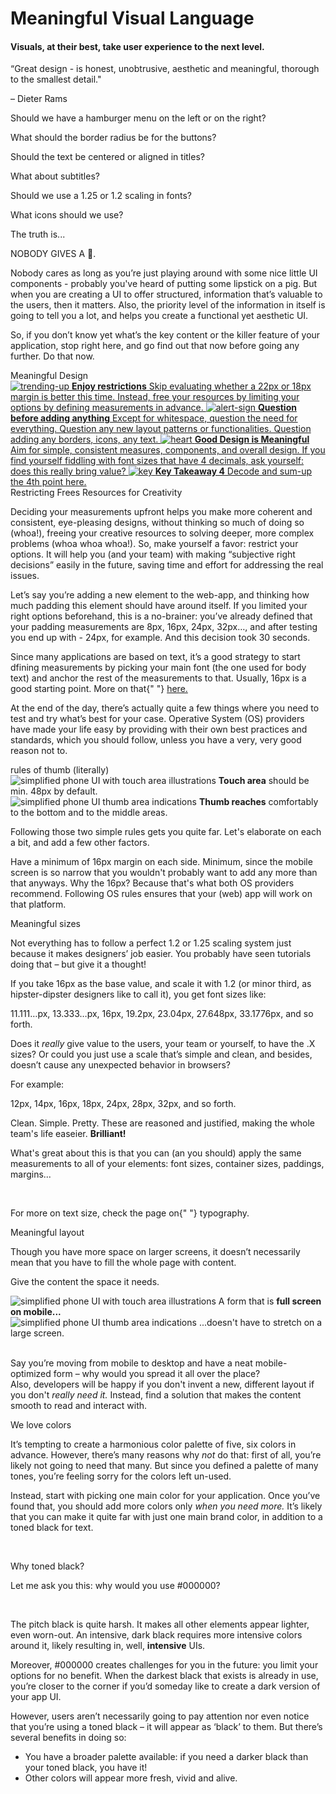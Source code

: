 




<Meta title="Visual Language/Meaningful Visual Language" />

<style>{`
  .subheading {
    --mediumdark: '#999999';
    font-weight: 900;
    font-size: 13px;
    color: #999;
    letter-spacing: 2px;
    line-height: 24px;
    text-transform: uppercase;
    margin-bottom: 12px;
    margin-top: 40px;
  }

  .link-list {
    display: grid;
    grid-template-columns: 1fr;
    grid-template-rows: 1fr 1fr;
    row-gap: 10px;
  }

  @media (min-width: 620px) {
    .link-list {
      row-gap: 20px;
      column-gap: 20px;
      grid-template-columns: 1fr 1fr;
    }
  }

  @media all and (-ms-high-contrast:none) {
  .link-list {
      display: -ms-grid;
      -ms-grid-columns: 1fr 1fr;
      -ms-grid-rows: 1fr 1fr;
    }
  }

  .link-item {
    display: block;
    padding: 20px 30px 20px 15px;
    border: 1px solid #00000010;
    border-radius: 5px;
    transition: background 150ms ease-out, border 150ms ease-out, transform 150ms ease-out;
    color: #333333;
    display: flex;
    align-items: flex-start;
    background-color: #eaedf5;
  }

  .link-item:hover {
    border-color: #1EA7FD50;
    transform: translate3d(0, -3px, 0);
    box-shadow: rgba(0, 0, 0, 0.08) 0 3px 10px 0;
  }

  .link-item:active {
    border-color: #1EA7FD;
    transform: translate3d(0, 0, 0);
  }

  .link-item strong {
    font-weight: 700;
    display: block;
    margin-bottom: 2px;
  }
  
  .link-item img {
    height: 40px;
    width: 40px;
    margin-right: 15px;
    flex: none;
  }

  .link-item span {
    font-size: 14px;
    line-height: 20px;
  }

  .tip {
    display: inline-block;
    border-radius: 1em;
    font-size: 11px;
    line-height: 12px;
    font-weight: 700;
    background: #E7FDD8;
    color: #66BF3C;
    padding: 4px 12px;
    margin-right: 10px;
    vertical-align: top;
  }

  .tip-wrapper {
    font-size: 13px;
    line-height: 20px;
    margin-top: 40px;
    margin-bottom: 40px;
  }

  .tip-wrapper code {
    font-size: 12px;
    display: inline-block;
  }

  
`}</style>

# Meaningful Visual Language

#### Visuals, at their best, take user experience to the next level.

<div style={{ maxWidth: "600px", margin: "25px 0px 25px 50px" }}>
  “Great design - is honest, unobtrusive, aesthetic and meaningful, thorough to
  the smallest detail."
  <p>– Dieter Rams</p>
</div>

<div style={{ margin: "50px 0px" }}>
  <p>Should we have a hamburger menu on the left or on the right?</p>
  <p>What should the border radius be for the buttons?</p>
  <p>Should the text be centered or aligned in titles?</p>
  <p>What about subtitles?</p>
  <p>Should we use a 1.25 or 1.2 scaling in fonts?</p>
  <p>What icons should we use?</p>
</div>

<p>The truth is...</p>
<div style={{ fontSize: "24px", margin: "15 0 50px 0px", fontWeight: "800" }}>
  NOBODY GIVES A 🌸.
</div>

<p>
  Nobody cares as long as you’re just playing around with some nice little UI
  components - probably you've heard of putting some lipstick on a pig. But when
  you are creating a UI to offer structured, information that’s valuable to the
  users, then it matters. Also, the priority level of the information in itself
  is going to tell you a lot, and helps you create a functional yet aesthetic
  UI.
</p>

<p>
  So, if you don’t know yet what’s the key content or the killer feature of your
  application, stop right here, and go find out that now before going any
  further. Do that now.
</p>

<div className="subheading">Meaningful Design</div>

<div className="link-list">
  <a
    className="link-item"
    href="https://storybook.js.org/docs/react/addons/addon-types"
    target="_blank"
  >
    <img src={TrendingUp} alt="trending-up" />
    <span>
      <strong>Enjoy restrictions</strong>
      Skip evaluating whether a 22px or 18px margin is better this time. Instead,
      free your resources by limiting your options by defining measurements in advance.
    </span>
  </a>
  <a
    className="link-item"
    href="https://storybook.js.org/docs/react/configure/webpack"
    target="_blank"
  >
    <img src={Alert} alt="alert-sign" />
    <span>
      <strong>Question before adding anything</strong>
      Except for whitespace, question the need for everything. Question any new layout
      patterns or functionalities. Question adding any borders, icons, any text.
    </span>
  </a>
  <a
    className="link-item"
    href="https://storybook.js.org/docs/react/configure/styling-and-css"
    target="_blank"
  >
    <img src={Heart} alt="heart" />
    <span>
      <strong>Good Design is Meaningful </strong>
      Aim for simple, consistent measures, components, and overall design. If you
      find yourself fiddling with font sizes that have 4 decimals, ask yourself:
      does this really bring value?
    </span>
  </a>
  <a
    className="link-item"
    href="https://storybook.js.org/docs/react/get-started/setup#configure-storybook-for-your-stack"
    target="_blank"
  >
    <img src={Key} alt="key" />
    <span>
      <strong>Key Takeaway 4</strong>
      Decode and sum-up the 4th point here.
    </span>
  </a>
</div>

<div className="subheading">Restricting Frees Resources for Creativity</div>

<p>
  Deciding your measurements upfront helps you make more coherent and
  consistent, eye-pleasing designs, without thinking so much of doing so
  (whoa!), freeing your creative resources to solving deeper, more complex
  problems (whoa whoa whoa!). So, make yourself a favor: restrict your options.
  It will help you (and your team) with making “subjective right decisions”
  easily in the future, saving time and effort for addressing the real issues.
</p>
<p>
  Let’s say you’re adding a new element to the web-app, and thinking how much
  padding this element should have around itself. If you limited your right
  options beforehand, this is a no-brainer: you’ve already defined that your
  padding measurements are 8px, 16px, 24px, 32px…, and after testing you end up
  with - 24px, for example. And this decision took 30 seconds.
</p>
<p>
  Since many applications are based on text, it’s a good strategy to start
  dfining measurements by picking your main font (the one used for body text)
  and anchor the rest of the measurements to that. Usually, 16px is a good
  starting point. More on that{" "}
  <a href="https://mobile-first-guideline.netlify.app/?path=/story/visual-language-typography--page">
    here.
  </a>
</p>
<p>
  At the end of the day, there’s actually quite a few things where you need to
  test and try what’s best for your case. Operative System (OS) providers have
  made your life easy by providing with their own best practices and standards,
  which you should follow, unless you have a very, very good reason not to.
</p>

<div className="subheading">rules of thumb (literally)</div>

<div style={{ display: "flex", flexDirection: "row", height: "580px" }}>
  <div
    style={{
      width: "360px",
      margin: "0 25px 0 0",
      display: "flex",
      flexDirection: "column",
      alignItems: "center",
      backgroundColor: "#faf5fa",
      borderRadius: "5px",
      border: "#c4c4c4",
      padding: "10px",
    }}
  >
    <img
      style={{ height: "540px", width: "180px", borderRadius: "5px" }}
      src={Phone_touch_area_size}
      alt="simplified phone UI with touch area illustrations"
    />
    <span style={{ maxWidth: "300px" }}>
      <strong>Touch area</strong> should be min. 48px by default.
    </span>
  </div>
  <div
    style={{
      width: "360px",
      display: "flex",
      flexDirection: "column",
      alignItems: "center",
      backgroundColor: "#faf5fa",
      borderRadius: "5px",
      border: "#c4c4c4",
      padding: "10px",
    }}
  >
    <img
      style={{ height: "540px", width: "180px", borderRadius: "5px" }}
      src={Phone_thumb_reach}
      alt="simplified phone UI thumb area indications"
    />
    <span>
      <strong>Thumb reaches</strong> comfortably to the bottom and to the middle
      areas.
    </span>
  </div>
</div>

<p>
  Following those two simple rules gets you quite far. Let's elaborate on each a
  bit, and add a few other factors.
</p>
<p>
  Have a minimum of 16px margin on each side. Minimum, since the mobile screen
  is so narrow that you wouldn't probably want to add any more than that
  anyways. Why the 16px? Because that's what both OS providers recommend.
  Following OS rules ensures that your (web) app will work on that platform.
</p>

<div className="subheading">Meaningful sizes</div>

<p>
  Not everything has to follow a perfect 1.2 or 1.25 scaling system just because
  it makes designers’ job easier. You probably have seen tutorials doing that –
  but give it a thought!
</p>
<p>
  If you take 16px as the base value, and scale it with 1.2 (or minor third, as
  hipster-dipster designers like to call it), you get font sizes like:
</p>
<p
  style={{
    fontWeight: "800",
    color: "#838383",
    padding: "25px",
    backgroundColor: "#e1e3e5",
    borderRadius: "5px",
  }}
>
  11.111…px, 13.333…px, 16px, 19.2px, 23.04px, 27.648px, 33.1776px, and so
  forth.
</p>
<p>
  Does it <i>really</i> give value to the users, your team or yourself, to have
  the .X sizes? Or could you just use a scale that’s simple and clean, and
  besides, doesn’t cause any unexpected behavior in browsers?
</p>
<p>For example:</p>
<p
  style={{
    fontWeight: "800",
    color: "#838383",
    padding: "25px",
    backgroundColor: "#e1e3e5",
    borderRadius: "5px",
  }}
>
  12px, 14px, 16px, 18px, 24px, 28px, 32px, and so forth.
</p>
<p>
  Clean. Simple. Pretty. These are reasoned and justified, making the whole
  team's life easeier. <strong>Brilliant!</strong>
</p>
<p>
  What's great about this is that you can (an you should) apply the same
  measurements to all of your elements: font sizes, container sizes, paddings,
  margins...
</p>

<br />
<p>
  For more on text size, check the page on{" "}
  <a link="https://mobile-first-guideline.netlify.app/?path=/story/visual-language-typography--page">
    typography.
  </a>
</p>

<div className="subheading">Meaningful layout</div>
<p>
  Though you have more space on larger screens, it doesn’t necessarily mean that
  you have to fill the whole page with content.
</p>
<p> Give the content the space it needs. </p>

<div style={{ display: "flex", flexDirection: "row", height: "580px" }}>
  <div
    style={{
      width: "360px",
      display: "flex",
      flexDirection: "column",
      alignItems: "center",
      backgroundColor: "#ffffff",
      borderRadius: "5px",
      border: "#c4c4c4",
    }}
  >
    <img
      style={{ height: "540px", width: "180px", borderRadius: "5px" }}
      src={Responsive_phone}
      alt="simplified phone UI with touch area illustrations"
    />
    <span style={{ maxWidth: "300px" }}>
      A form that is <strong>full screen on mobile...</strong>
    </span>
  </div>
  <div
    style={{
      width: "360px",
      display: "flex",
      flexDirection: "column",
      alignItems: "center",
      backgroundColor: "#ffffff",
      borderRadius: "5px",
      border: "#c4c4c4",
    }}
  >
    <img
      style={{ height: "540px", width: "360px", borderRadius: "5px" }}
      src={Responsive_desktop}
      alt="simplified phone UI thumb area indications"
    />
    <span>...doesn't have to stretch on a large screen.</span>
  </div>
</div>

<br />
<p>
  Say you’re moving from mobile to desktop and have a neat mobile-optimized form
  – why would you spread it all over the place?
  <br />
  Also, developers will be happy if you don't invent a new, different layout if
  you don't <i>really need it.</i> Instead, find a solution that makes the
  content smooth to read and interact with.
</p>

<div className="subheading">We love colors</div>
<p>
  It’s tempting to create a harmonious color palette of five, six colors in
  advance. However, there’s many reasons why <i>not</i> do that: first of all,
  you’re likely not going to need that many. But since you defined a palette of
  many tones, you’re feeling sorry for the colors left un-used.
</p>
<p>
  Instead, start with picking one main color for your application. Once you’ve
  found that, you should add more colors only <i>when you need more.</i> It’s
  likely that you can make it quite far with just one main brand color, in
  addition to a toned black for text.
</p>
<br />
<p>Why toned black?</p>
<p>Let me ask you this: why would you use #000000? </p>
<br />
<p>
  The pitch black is quite harsh. It makes all other elements appear lighter,
  even worn-out. An intensive, dark black requires more intensive colors around
  it, likely resulting in, well, <strong>intensive</strong> UIs.
</p>
<p>
  Moreover, #000000 creates challenges for you in the future: you limit your
  options for no benefit. When the darkest black that exists is already in use,
  you’re closer to the corner if you’d someday like to create a dark version of
  your app UI.
</p>
<p>
  However, users aren’t necessarily going to pay attention nor even notice that
  you’re using a toned black – it will appear as ‘black’ to them. But there’s
  several benefits in doing so:
</p>
<ul>
  <li>
    You have a broader palette available: if you need a darker black than your
    toned black, you have it!
  </li>
  <li>Other colors will appear more fresh, vivid and alive.</li>
</ul>
